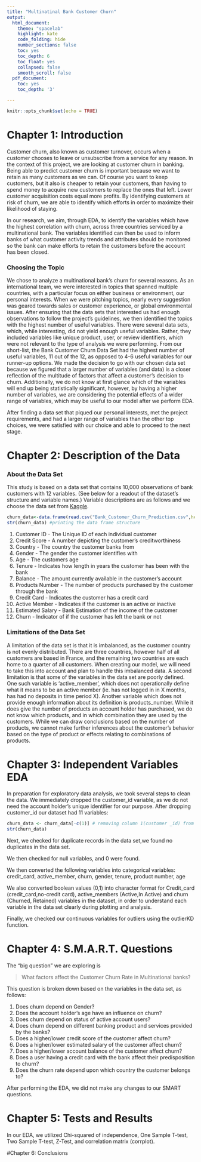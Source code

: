 ```yaml
---
title: "Multinatinal Bank Customer Churn"
output: 
  html_document:
    theme: "spacelab"
    highlight: kate
    code_folding: hide
    number_sections: false
    toc: yes
    toc_depth: 6
    toc_float: yes
    collapsed: false
    smooth_scroll: false
  pdf_document:
    toc: yes
    toc_depth: '3'

---
```


```r
knitr::opts_chunk$set(echo = TRUE)
```

# Chapter 1: Introduction

Customer churn, also known as customer turnover, occurs when a customer chooses to leave or unsubscribe from a service for any reason. In the context of this project, we are looking at customer churn in banking. Being able to predict customer churn is important because we want to retain as many customers as we can. Of course you want to keep customers, but it also is cheaper to retain your customers, than having to spend money to acquire new customers to replace the ones that left. Lower customer acquisition costs equal more profits. By identifying customers at risk of churn, we are able to identify which efforts in order to maximize their likelihood of staying. 

In our research, we aim, through EDA, to identify the variables which have the highest correlation with churn, across three countries serviced by a multinational bank. The variables identified can then be used to inform banks of what customer activity trends and attributes should be monitored so the bank can make efforts to retain the customers before the account has been closed.


### Choosing the Topic

We chose to analyze a multinational bank’s churn for several reasons. As an international team, we were interested in topics that spanned multiple countries, with a particular focus on either business or environment, our personal interests. When we were pitching topics, nearly every suggestion was geared towards sales or customer experience, or global environmental issues.
After ensuring that the data sets that interested us had enough observations to follow the project’s guidelines, we then identified the topics with the highest number of useful variables. There were several data sets, which, while interesting, did not yield enough useful variables. Rather, they included variables like unique product, user, or review identifiers, which were not relevant to the type of analysis we were performing. From our short-list, the Bank Customer Churn Data Set had the highest number of useful variables, 11 out of the 12, as opposed to 4-6 useful variables for our runner-up options. We made the decision to go with our chosen data set because we figured that a larger number of variables (and data) is a closer reflection of the multitude of factors that affect a customer’s decision to churn. Additionally, we do not know at first glance which of the variables will end up being statistically significant, however, by having a higher number of variables, we are considering the potential effects of a wider range of variables, which may be useful to our model after we perform EDA.

After finding a data set that piqued our personal interests, met the project requirements, and had a larger range of variables than the other top choices, we were satisfied with our choice and able to proceed to the next stage.

# Chapter 2: Description of the Data
### About the Data Set

This study is based on a data set that contains 10,000 observations of bank customers with 12 variables. (See below for a readout of the dataset’s structure and variable names.) Variable descriptions are as follows and we choose the data set from [Kaggle](https://www.kaggle.com/code/tamunoyedarego/abc-multinational-bank-customer-analysis).

```r
churn_data<-data.frame(read.csv("Bank_Customer_Churn_Prediction.csv",header=TRUE)) #reading the file into data frame
str(churn_data) #printing the data frame structure
```
1. Customer ID - The Unique ID of each individual customer
2. Credit Score - A number depicting the customer's creditworthiness
3. Country - The country the customer banks from
4. Gender - The gender the customer identifies with
5. Age - The customers age
6. Tenure - Indicates how length in years the customer has been with the bank
7. Balance - The amount currently available in the customer's account
8. Products Number - The number of products purchased by the customer through the bank
9. Credit Card - Indicates the customer has a credit card
10. Active Member - Indicates if the customer is an active or inactive
11. Estimated Salary - Bank Estimation of the income of the customer
12. Churn - Indicator of if the customer has left the bank or not

### Limitations of the Data Set
A limitation of the data set is that it is imbalanced, as the customer country is not evenly distributed. There are three countries, however half of all customers are based in France, and the remaining two countries are each home to a quarter of all customers. When creating our model, we will need to take this into account and plan to handle this imbalanced data.
A second limitation is that some of the variables in the data set are poorly defined. One such variable is ‘active_member’, which does not operationally define what it means to be an active member (ie. has not logged in in X months, has had no deposits in time period X). Another variable which does not provide enough information about its definition is products_number. While it does give the number of products an account holder has purchased, we do not know which products, and in which combination they are used by the customers. While we can draw conclusions based on the number of products, we cannot make further inferences about the customer's behavior based on the type of product or effects relating to combinations of products.

# Chapter 3: Independent Variables EDA
In preparation for exploratory data analysis, we took several steps to clean the data. We immediately dropped the customer_id variable, as we do not need the account holder’s unique identifier for our purpose. After dropping customer_id our dataset had 11 variables:

```r
churn_data <- churn_data[-c(1)] # removing column 1(customer _id) from data set
str(churn_data)
```
Next, we checked for duplicate records in the data set,we found no duplicates in the data set.

We then checked for null variables, and 0 were found. 

We then converted the following variables into categorical variables:
credit_card, active_member, churn, gender, tenure, product number, age

We also converted boolean values (0,1) into character format for Credit_card (credit_card,no-credit card), active_members (Active,In Active) and churn (Churned, Retained) variables in the dataset, in order to understand each variable in the data set clearly during plotting and analysis.

Finally, we checked our continuous variables for outliers using the outlierKD function.

# Chapter 4: S.M.A.R.T. Questions
The "big question" we are exploring is

>What factors affect the Customer Churn Rate in Multinational banks?

This question is broken down based on the variables in the data set, as follows:

1. Does churn depend on Gender?
2. Does the account holder’s age have an influence on churn?
3. Does churn depend on status of active account users?
4. Does churn depend on different banking product and services provided by the banks?
5. Does a higher/lower credit score of the customer affect churn?
6. Does a higher/lower estimated salary of the customer affect churn?
7. Does a higher/lower account balance of the customer affect churn?
8. Does a user having a credit card with the bank affect their predisposition to churn?
9. Does the churn rate depend upon which country the customer belongs to?

After performing the EDA, we did not make any changes to our SMART questions.

# Chapter 5: Tests and Results
In our EDA, we utilized Chi-squared of independence, One Sample T-test, Two Sample T-test, Z-Test, and correlation matrix (corrplot).

#Chapter 6: Conclusions

## 
